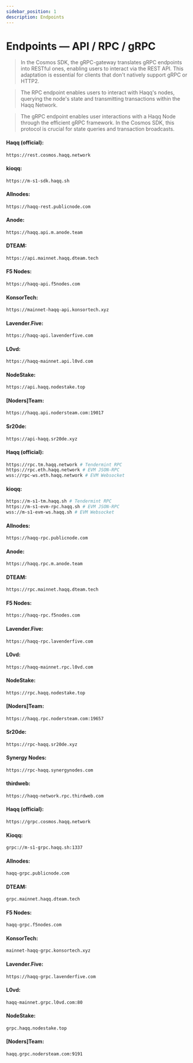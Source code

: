 ```yaml
---
sidebar_position: 1
description: Endpoints
---
```



# Endpoints — API / RPC / gRPC

> In the Cosmos SDK, the gRPC-gateway translates gRPC endpoints into RESTful ones, enabling users to interact via the REST API. This adaptation is essential for clients that don't natively support gRPC or HTTP2.

> The RPC endpoint enables users to interact with Haqq's nodes, querying the node's state and transmitting transactions within the Haqq Network.

> The gRPC endpoint enables user interactions with a Haqq Node through the efficient gRPC framework. In the Cosmos SDK, this protocol is crucial for state queries and transaction broadcasts.

<Tabs>
  <TabItem value="api" label="API" default>

#### Haqq (official):
```bash
https://rest.cosmos.haqq.network
```

#### kioqq:
```bash
https://m-s1-sdk.haqq.sh
```

#### Allnodes:
```bash
https://haqq-rest.publicnode.com
```

#### Anode:
```bash
https://haqq.api.m.anode.team
```

#### DTEAM:
```bash
https://api.mainnet.haqq.dteam.tech
```

#### F5 Nodes: 
```bash 
https://haqq-api.f5nodes.com
```

#### KonsorTech:
```bash
https://mainnet-haqq-api.konsortech.xyz
```

#### Lavender.Five:
```bash
https://haqq-api.lavenderfive.com
```

#### L0vd:
```bash
https://haqq-mainnet.api.l0vd.com
```

#### NodeStake:
```bash
https://api.haqq.nodestake.top
```

#### [Noders]Team:
```bash
https://haqq.api.nodersteam.com:19017
```

#### Sr20de:
```bash
https://api-haqq.sr20de.xyz
```

  </TabItem>
  <TabItem value="rpc" label="RPC">

#### Haqq (official):
```bash 
https://rpc.tm.haqq.network # Tendermint RPC
https://rpc.eth.haqq.network # EVM JSON-RPC
wss://rpc-ws.eth.haqq.network # EVM Websocket
```

#### kioqq: 
```bash 
https://m-s1-tm.haqq.sh # Tendermint RPC
https://m-s1-evm-rpc.haqq.sh # EVM JSON-RPC
wss://m-s1-evm-ws.haqq.sh # EVM Websocket
```

#### Allnodes:
```bash
https://haqq-rpc.publicnode.com
```

#### Anode:
```bash
https://haqq.rpc.m.anode.team
```

#### DTEAM:
```bash
https://rpc.mainnet.haqq.dteam.tech
```

#### F5 Nodes: 
```bash 
https://haqq-rpc.f5nodes.com
```

#### Lavender.Five:
```bash
https://haqq-rpc.lavenderfive.com
```

#### L0vd:
```bash
https://haqq-mainnet.rpc.l0vd.com
```

#### NodeStake:
```bash
https://rpc.haqq.nodestake.top
```

#### [Noders]Team:
```bash
https://haqq.rpc.nodersteam.com:19657
```

#### Sr20de:
```bash
https://rpc-haqq.sr20de.xyz
```

#### Synergy Nodes:
```bash
https://rpc-haqq.synergynodes.com
```

#### thirdweb:
```bash
https://haqq-network.rpc.thirdweb.com
```

  </TabItem>
  <TabItem value="grpc" label="gRPC">

#### Haqq (official):
```bash 
https://grpc.cosmos.haqq.network
```

#### Kioqq:
```bash
grpc://m-s1-grpc.haqq.sh:1337
```

#### Allnodes:
```bash
haqq-grpc.publicnode.com
```

#### DTEAM:
```bash
grpc.mainnet.haqq.dteam.tech
```

#### F5 Nodes: 
```bash 
haqq-grpc.f5nodes.com
```

#### KonsorTech:
```bash
mainnet-haqq-grpc.konsortech.xyz
```

#### Lavender.Five:
```bash 
https://haqq-grpc.lavenderfive.com
```

#### L0vd:
```bash
haqq-mainnet.grpc.l0vd.com:80
```

#### NodeStake:
```bash
grpc.haqq.nodestake.top
```

#### [Noders]Team:
```bash
haqq.grpc.nodersteam.com:9191
```

  </TabItem>
</Tabs>
